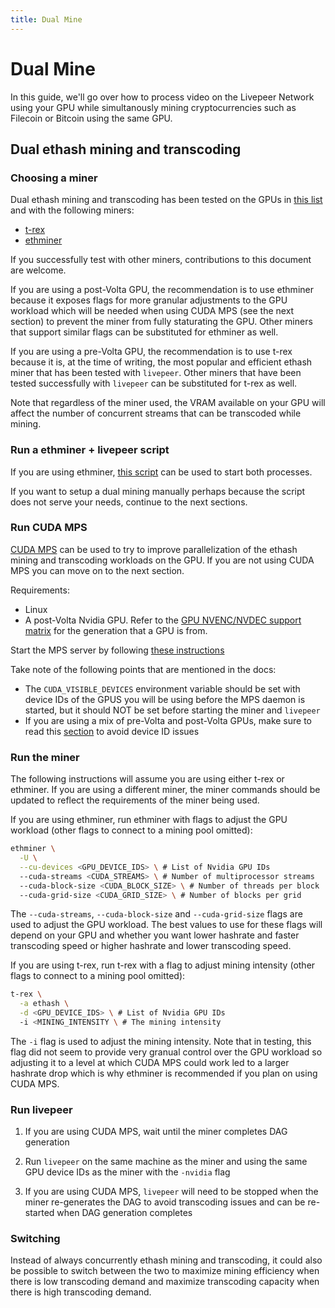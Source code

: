```yaml
---
title: Dual Mine
---
```


# Dual Mine

In this guide, we'll go over how to process video on the Livepeer Network using your GPU while simultanously mining cryptocurrencies such as Filecoin or Bitcoin using the same GPU.

## Dual ethash mining and transcoding

### Choosing a miner

Dual ethash mining and transcoding has been tested on the GPUs in
[this list](/reference/go-livepeer/gpu-support) and
with the following miners:

- [t-rex](https://github.com/trexminer/T-Rex)
- [ethminer](https://github.com/ethereum-mining/ethminer)

If you successfully test with other miners, contributions to this document are
welcome.

If you are using a post-Volta GPU, the recommendation is to use ethminer because
it exposes flags for more granular adjustments to the GPU workload which will be
needed when using CUDA MPS (see the next section) to prevent the miner from
fully staturating the GPU. Other miners that support similar flags can be
substituted for ethminer as well.

If you are using a pre-Volta GPU, the recommendation is to use t-rex because it
is, at the time of writing, the most popular and efficient ethash miner that has
been tested with `livepeer`. Other miners that have been tested successfully
with `livepeer` can be substituted for t-rex as well.

Note that regardless of the miner used, the VRAM available on your GPU will
affect the number of concurrent streams that can be transcoded while mining.

### Run a ethminer + livepeer script

If you are using ethminer,
[this script](https://github.com/livepeer/ethminer/blob/master/start.sh) can be
used to start both processes.

If you want to setup a dual mining manually perhaps because the script does not
serve your needs, continue to the next sections.

### Run CUDA MPS

[CUDA MPS](https://docs.nvidia.com/deploy/mps/index.html) can be used to try to
improve parallelization of the ethash mining and transcoding workloads on the
GPU. If you are not using CUDA MPS you can move on to the next section.

Requirements:

- Linux
- A post-Volta Nvidia GPU. Refer to the
  [GPU NVENC/NVDEC support matrix](https://developer.nvidia.com/video-encode-and-decode-gpu-support-matrix-new)
  for the generation that a GPU is from.

Start the MPS server by following
[these instructions](https://docs.nvidia.com/deploy/mps/index.html#topic_6_1_2)

Take note of the following points that are mentioned in the docs:

- The `CUDA_VISIBLE_DEVICES` environment variable should be set with device IDs
  of the GPUS you will be using before the MPS daemon is started, but it should
  NOT be set before starting the miner and `livepeer`
- If you are using a mix of pre-Volta and post-Volta GPUs, make sure to read
  this [section](https://docs.nvidia.com/deploy/mps/index.html#topic_3_3_4) to
  avoid device ID issues

### Run the miner

The following instructions will assume you are using either t-rex or ethminer.
If you are using a different miner, the miner commands should be updated to
reflect the requirements of the miner being used.

If you are using ethminer, run ethminer with flags to adjust the GPU workload
(other flags to connect to a mining pool omitted):

```bash
ethminer \
  -U \
  --cu-devices <GPU_DEVICE_IDS> \ # List of Nvidia GPU IDs
  --cuda-streams <CUDA_STREAMS> \ # Number of multiprocessor streams
  --cuda-block-size <CUDA_BLOCK_SIZE> \ # Number of threads per block
  --cuda-grid-size <CUDA_GRID_SIZE> \ # Number of blocks per grid
```

The `--cuda-streams`, `--cuda-block-size` and `--cuda-grid-size` flags are used
to adjust the GPU workload. The best values to use for these flags will depend
on your GPU and whether you want lower hashrate and faster transcoding speed or
higher hashrate and lower transcoding speed.

If you are using t-rex, run t-rex with a flag to adjust mining intensity (other
flags to connect to a mining pool omitted):

```bash
t-rex \
  -a ethash \
  -d <GPU_DEVICE_IDS> \ # List of Nvidia GPU IDs
  -i <MINING_INTENSITY \ # The mining intensity
```

The `-i` flag is used to adjust the mining intensity. Note that in testing, this
flag did not seem to provide very granual control over the GPU workload so
adjusting it to a level at which CUDA MPS could work led to a larger hashrate
drop which is why ethminer is recommended if you plan on using CUDA MPS.

### Run livepeer

1. If you are using CUDA MPS, wait until the miner completes DAG generation

2. Run `livepeer` on the same machine as the miner and using the same GPU device
   IDs as the miner with the `-nvidia` flag

3. If you are using CUDA MPS, `livepeer` will need to be stopped when the miner
   re-generates the DAG to avoid transcoding issues and can be re-started when
   DAG generation completes

### Switching

Instead of always concurrently ethash mining and transcoding, it could also be
possible to switch between the two to maximize mining efficiency when there is
low transcoding demand and maximize transcoding capacity when there is high
transcoding demand.
